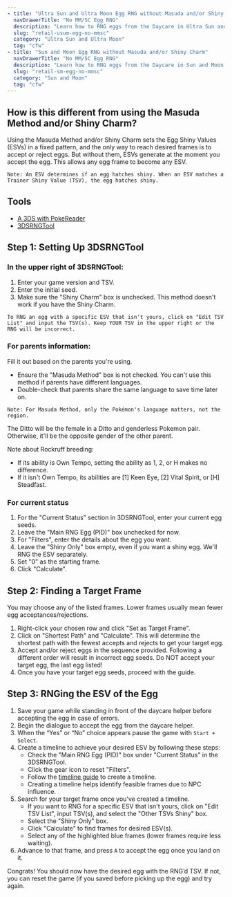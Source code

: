 ```yaml
---
- title: "Ultra Sun and Ultra Moon Egg RNG without Masuda and/or Shiny Charm"
  navDrawerTitle: "No MM/SC Egg RNG"
  description: "Learn how to RNG eggs from the Daycare in Ultra Sun and Ultra Moon for shiny, high-IV Pokémon."
  slug: "retail-usum-egg-no-mmsc"
  category: "Ultra Sun and Ultra Moon"
  tag: "cfw"
- title: "Sun and Moon Egg RNG without Masuda and/or Shiny Charm"
  navDrawerTitle: "No MM/SC Egg RNG"
  description: "Learn how to RNG eggs from the Daycare in Sun and Moon for shiny, high-IV Pokémon."
  slug: "retail-sm-egg-no-mmsc"
  category: "Sun and Moon"
  tag: "cfw"
---
```


## How is this different from using the Masuda Method and/or Shiny Charm?

Using the Masuda Method and/or Shiny Charm sets the Egg Shiny Values (ESVs) in a fixed pattern, and the only way to reach desired frames is to accept or reject eggs. But without them, ESVs generate at the moment you accept the egg. This allows any egg frame to become any ESV.

```
Note: An ESV determines if an egg hatches shiny. When an ESV matches a Trainer Shiny Value (TSV), the egg hatches shiny.
```

## Tools

- [A 3DS with PokeReader](/install-pokereader)
- [3DSRNGTool](https://github.com/wwwwwwzx/3DSRNGTool/releases)

## Step 1: Setting Up 3DSRNGTool

### In the upper right of 3DSRNGTool:

1. Enter your game version and TSV.
2. Enter the initial seed.
3. Make sure the "Shiny Charm" box is unchecked. This method doesn't work if you have the Shiny Charm.

```
To RNG an egg with a specific ESV that isn't yours, click on "Edit TSV List" and input the TSV(s). Keep YOUR TSV in the upper right or the RNG will be incorrect.
```

### For parents information:

Fill it out based on the parents you're using.

- Ensure the "Masuda Method" box is not checked. You can't use this method if parents have different languages.
- Double-check that parents share the same language to save time later on.

```
Note: For Masuda Method, only the Pokémon's language matters, not the region.
```

The Ditto will be the female in a Ditto and genderless Pokemon pair. Otherwise, it'll be the opposite gender of the other parent.

Note about Rockruff breeding:

- If its ability is Own Tempo, setting the ability as 1, 2, or H makes no difference.
- If it isn't Own Tempo, its abilities are [1] Keen Eye, [2] Vital Spirit, or [H] Steadfast.

### For current status

1. For the "Current Status" section in 3DSRNGTool, enter your current egg seeds.
2. Leave the "Main RNG Egg (PID)" box unchecked for now.
3. For "Filters", enter the details about the egg you want.
4. Leave the "Shiny Only" box empty, even if you want a shiny egg. We'll RNG the ESV separately.
5. Set "0" as the starting frame.
6. Click "Calculate".

## Step 2: Finding a Target Frame

You may choose any of the listed frames. Lower frames usually mean fewer egg acceptances/rejections.

1. Right-click your chosen row and click "Set as Target Frame".
2. Click on "Shortest Path" and "Calculate". This will determine the shortest path with the fewest accepts and rejects to get your target egg.
3. Accept and/or reject eggs in the sequence provided. Following a different order will result in incorrect egg seeds. Do NOT accept your target egg, the last egg listed!
4. Once you have your target egg seeds, proceed with the guide.

## Step 3: RNGing the ESV of the Egg

1. Save your game while standing in front of the daycare helper before accepting the egg in case of errors.
2. Begin the dialogue to accept the egg from the daycare helper.
3. When the “Yes” or “No” choice appears pause the game with `Start + Select`.
4. Create a timeline to achieve your desired ESV by following these steps:
   - Check the "Main RNG Egg (PID)" box under "Current Status" in the 3DSRNGTool.
   - Click the gear icon to reset "Filters".
   - Follow the [timeline guide](/retail-usum-timeline) to create a timeline.
   - Creating a timeline helps identify feasible frames due to NPC influence.
5. Search for your target frame once you've created a timeline.
   - If you want to RNG for a specific ESV that isn't yours, click on "Edit TSV List", input TSV(s), and select the "Other TSVs Shiny" box.
   - Select the "Shiny Only" box.
   - Click "Calculate" to find frames for desired ESV(s).
   - Select any of the highlighted blue frames (lower frames require less waiting).
6. Advance to that frame, and press `A` to accept the egg once you land on it.

Congrats! You should now have the desired egg with the RNG’d TSV. If not, you can reset the game (if you saved before picking up the egg) and try again.
